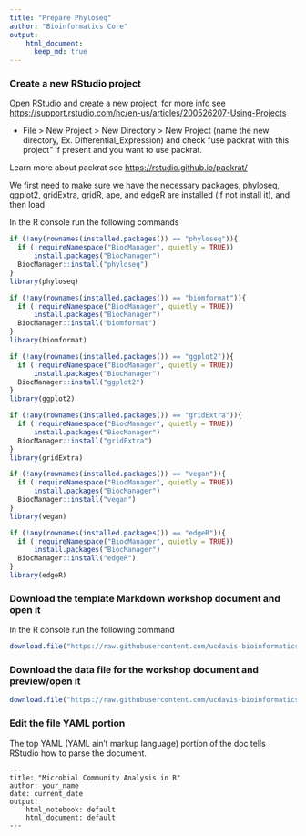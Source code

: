 ```yaml
---
title: "Prepare Phyloseq"
author: "Bioinformatics Core"
output:
    html_document:
      keep_md: true
---
```


### Create a new RStudio project

Open RStudio and create a new project, for more info see <https://support.rstudio.com/hc/en-us/articles/200526207-Using-Projects>

* File > New Project > New Directory > New Project (name the new directory, Ex. Differential_Expression) and check "use packrat with this project" if present and you want to use packrat.

Learn more about packrat see <https://rstudio.github.io/packrat/>

We first need to make sure we have the necessary packages, phyloseq, ggplot2, gridExtra, gridR, ape, and edgeR are installed (if not install it), and then load

In the R console run the following commands
```r

if (!any(rownames(installed.packages()) == "phyloseq")){
  if (!requireNamespace("BiocManager", quietly = TRUE))
      install.packages("BiocManager")
  BiocManager::install("phyloseq")
}
library(phyloseq)

if (!any(rownames(installed.packages()) == "biomformat")){
  if (!requireNamespace("BiocManager", quietly = TRUE))
      install.packages("BiocManager")
  BiocManager::install("biomformat")
}
library(biomformat)

if (!any(rownames(installed.packages()) == "ggplot2")){
  if (!requireNamespace("BiocManager", quietly = TRUE))
      install.packages("BiocManager")
  BiocManager::install("ggplot2")
}
library(ggplot2)

if (!any(rownames(installed.packages()) == "gridExtra")){
  if (!requireNamespace("BiocManager", quietly = TRUE))
      install.packages("BiocManager")
  BiocManager::install("gridExtra")
}
library(gridExtra)

if (!any(rownames(installed.packages()) == "vegan")){
  if (!requireNamespace("BiocManager", quietly = TRUE))
      install.packages("BiocManager")
  BiocManager::install("vegan")
}
library(vegan)

if (!any(rownames(installed.packages()) == "edgeR")){
  if (!requireNamespace("BiocManager", quietly = TRUE))
      install.packages("BiocManager")
  BiocManager::install("edgeR")
}
library(edgeR)
```

### Download the template Markdown workshop document and open it

In the R console run the following command
```r
download.file("https://raw.githubusercontent.com/ucdavis-bioinformatics-training/2019_September_UCD_Microbial_Community_Analysis_Workshop/master/MCA_Workshop_R/phyloseq.Rmd", "MCA_phyloseq.Rmd")
```

### Download the data file for the workshop document and preview/open it

```r
download.file("https://raw.githubusercontent.com/ucdavis-bioinformatics-training/2019_September_UCD_Microbial_Community_Analysis_Workshop/master/MCA_Workshop_R/16sV1V3.biom", "16sV1V3.biom")
```

### Edit the file YAML portion

The top YAML (YAML ain't markup language) portion of the doc tells RStudio how to parse the document.

<pre><code>---
title: "Microbial Community Analysis in R"
author: your_name
date: current_date
output:
    html_notebook: default
    html_document: default
---</code></pre>
